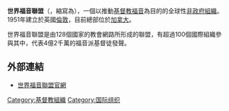 {{notability unreferenced|time=2011-01-03T09:20:59+00:00}}
{{primarysources|time=2011-01-03T09:20:59+00:00}}
'''世界福音聯盟'''（{{lang-en|World Evangelical Alliance}}，縮寫為{{lang|en|WEA}}），一個以推動[[基督教|基督教]][[福音神學|福音]]為目的的全球性[[非政府組織|非政府組織]]。1951年建立於英國[[倫敦|倫敦]]，目前總部位於[[加拿大|加拿大]]。

世界福音聯盟是由128個國家的教會網路所形成的聯盟，有超過100個國際組織參與其中，代表4億2千萬的福音派基督徒發聲。
 
==外部連結==
*[http://www.worldevangelicalalliance.com/ 世界福音聯盟官網] {{Wayback|url=http://www.worldevangelicalalliance.com/ |date=20210219132929 }}
{{Authority control}}
{{DEFAULTSORT:World Evangelical Alliance}}
{{Christianity-stub}}
[[Category:基督教組織|Category:基督教組織]]
[[Category:国际组织|Category:国际组织]]